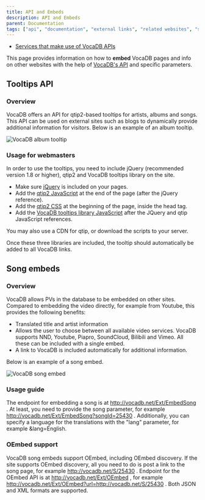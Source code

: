 ```yaml
---
title: API and Embeds
description: API and Embeds
parent: Documentation
tags: ["api", "documentation", "external links", "related websites", "songs", "vocadb"]
---
```


* [Services that make use of VocaDB APIs](/docs/documentation/services-that-make-use-of-vocadb-apis)

This page provides information on how to **embed** VocaDB pages and info on other websites with the help of [VocaDB's API](https://vocadb.net/api) and specific parameters.

## Tooltips API

### Overview

VocaDB offers an API for qtip2-based tooltips for artists, albums and songs. This API can be used on external sites such as blogs to dynamically provide additional information for visitors. Below is an example of an album tooltip.

![VocaDB album tooltip](public/images/tooltips3.png)

### Usage for webmasters

In order to use the tooltips, you need to include jQuery (recommended version 1.8 or higher), qtip2 and VocaDB tooltips library on the site. 

* Make sure [jQuery](http://code.jquery.com) is included on your pages. 
* Add the [qtip2 JavaScript](https://static.vocadb.net/ext/jquery.qtip.min.js) at the end of the page (after the jQuery reference).
* Add the [qtip2 CSS](https://static.vocadb.net/ext/jquery.qtip.min.css) at the beginning of the page, inside the head tag.
* Add the [VocaDB tooltips library JavaScript](https://static.vocadb.net/ext/VocaDBTooltips.js) after the JQuery and qtip JavaScript references.

You may also use a CDN for qtip, or download the scripts to your server.

Once these three libraries are included, the tooltip should automatically be added to all VocaDB links.

## Song embeds

### Overview

VocaDB allows PVs in the database to be embedded on other sites. Compared to embedding the video directly, for example from Youtube, this provides the following benefits:
* Translated title and artist information
* Allows the user to choose between all available video services. VocaDB supports NND, Youtube, Piapro, SoundCloud, Bilibili and Vimeo. All these can be included with a single embed.
* A link to VocaDB is included automatically for additional information.

Below is an example of a song embed.

![VocaDB song embed](public/images/songembed.png)

### Usage guide

The endpoint for embedding a song is at http://vocadb.net/Ext/EmbedSong . At least, you need to provide the song parameter, for example http://vocadb.net/Ext/EmbedSong?songId=25430 . Additionally, you can specify a language for the translations with the "lang" parameter, for example &lang=English.

### OEmbed support

VocaDB song embeds support OEmbed, including OEmbed discovery. If the site supports OEmbed discovery, all you need to do is post a link to the song page, for example http://vocadb.net/S/25430 . Endpoint for the OEmbed API is at http://vocadb.net/Ext/OEmbed , for example http://vocadb.net/Ext/OEmbed?url=http://vocadb.net/S/25430 . Both JSON and XML formats are supported.